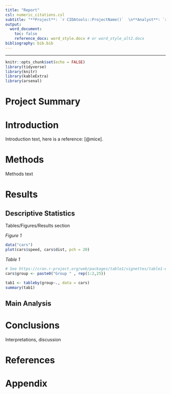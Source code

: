 ```yaml
---
title: "Report"
csl: numeric_citations.csl
subtitle: "**Project**: `r CIDAtools::ProjectName()`  \n**Analyst**: `r CIDAtools::ProjectAnalyst()`   \n**Investigator**(s): `r CIDAtools::ProjectPI()`  \n **Date**: `r paste(format(Sys.Date(), '%B %d, %Y'))`"
output: 
  word_document:
    toc: false
    reference_docx: word_style.docx # or word_style_alt2.docx
bibliography: bib.bib
---
```


---

```r
knitr::opts_chunk$set(echo = FALSE)
library(tidyverse)
library(knitr)
library(kableExtra)
library(arsenal)
```

# Project Summary

# Introduction

Introduction text, here is a reference: [@mice].

# Methods

Methods text

# Results 

## Descriptive Statistics

Tables/Figures/Results section

*Figure 1*
```r
data("cars")
plot(cars$speed, cars$dist, pch = 20)
```

*Table 1*
```r

# See https://cran.r-project.org/web/packages/table1/vignettes/table1-examples.html
cars$group <- paste0("Group " , rep(1:2,25))

tab1 <- tableby(group~., data = cars)
summary(tab1)
```


## Main Analysis

# Conclusions

Interpretations, discussion

# References

# Appendix

